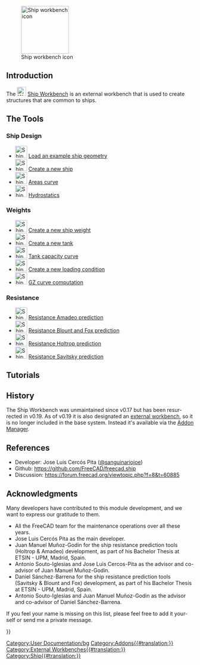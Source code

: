 <languages/>

<div lang="en" dir="ltr" class="mw-content-ltr">
[[Image:Workbench_Ship.svg|thumb|128px|Ship workbench icon]]
</div>

{{TOCright}}

<div lang="en" dir="ltr" class="mw-content-ltr">
== Introduction ==
</div>

<div lang="en" dir="ltr" class="mw-content-ltr">
The [[Image:Workbench_Ship.svg|24px]] [[Ship_Workbench|Ship Workbench]] is an external workbench that is used to create structures that are common to ships.
</div>

<div lang="en" dir="ltr" class="mw-content-ltr">
== The Tools ==
</div>

<div lang="en" dir="ltr" class="mw-content-ltr">
===Ship Design===
</div>

<div lang="en" dir="ltr" class="mw-content-ltr">
* [[Image:Ship_LoadExample.svg|32px]] [[Ship_LoadExample|Load an example ship geometry]]
* [[Image:Ship_CreateShip.svg|32px]] [[Ship_CreateShip|Create a new ship]]
* [[Image:Ship_AreasCurve.svg|32px]] [[Ship_AreasCurve|Areas curve]]
* [[Image:Ship_Hydrostatics.svg|32px]] [[Ship_Hydrostatics|Hydrostatics]]
</div>

<div lang="en" dir="ltr" class="mw-content-ltr">
===Weights===
</div>

<div lang="en" dir="ltr" class="mw-content-ltr">
* [[Image:Ship_Weight.svg|32px]] [[Ship_Weight|Create a new ship weight]]
* [[Image:Ship_Tank.svg|32px]] [[Ship_Tank|Create a new tank]]
* [[Image:Ship_Capacity.svg|32px]] [[Ship_Capacity|Tank capacity curve]]
* [[Image:Ship_LoadCondition.svg|32px]] [[Ship_LoadCondition|Create a new loading condition]]
* [[Image:Ship_GZ.svg|32px]] [[Ship_GZ|GZ curve computation]]
</div>

<div lang="en" dir="ltr" class="mw-content-ltr">
===Resistance===
</div>

<div lang="en" dir="ltr" class="mw-content-ltr">
* [[Image:Ship_ResistanceAmadeo.svg|32px]] [[Ship_ResistanceAmadeo|Resistance Amadeo prediction]]
* [[Image:Ship_ResistanceBlountFox.svg|32px]] [[Ship_ResistanceBlountFox|Resistance Blount and Fox prediction]]
* [[Image:Ship_ResistanceHoltrop.svg|32px]] [[Ship_ResistanceHoltrop|Resistance Holtrop prediction]]
* [[Image:Ship_ResistanceSavitsky.svg|32px]] [[Ship_ResistanceSavitsky|Resistance Savitsky prediction]]
</div>

<div lang="en" dir="ltr" class="mw-content-ltr">
==Tutorials==
</div>

[[Category:User Documentation/bg]]

<div lang="en" dir="ltr" class="mw-content-ltr">
==History==
</div>

<div lang="en" dir="ltr" class="mw-content-ltr">
The Ship Workbench was unmaintained since v0.17 but has been resurrected in v0.19. As of v0.19 it is also designated an [[External_workbenches|external workbench]], so it is no longer included in the base system. Instead it's available via the [[Std_AddonMgr|Addon Manager]].
</div>

<div lang="en" dir="ltr" class="mw-content-ltr">
==References==
</div>

<div lang="en" dir="ltr" class="mw-content-ltr">
* Developer: Jose Luis Cercós Pita ([https://github.com/sanguinariojoe @sanguinariojoe])
* Github: https://github.com/FreeCAD/freecad.ship
* Discussion: https://forum.freecad.org/viewtopic.php?f=8&t=60885
</div>

<div lang="en" dir="ltr" class="mw-content-ltr">
==Acknowledgments==
</div>

<div lang="en" dir="ltr" class="mw-content-ltr">
Many developers have contributed to this module development, and we want to express our gratitude to them.
</div>

<div lang="en" dir="ltr" class="mw-content-ltr">
* All the FreeCAD team for the maintenance operations over all these years.
* Jose Luis Cercós Pita as the main developer.
* Juan Manuel Muñoz-Godin for the ship resistance prediction tools (Holtrop & Amadeo) development, as part of his Bachelor Thesis at ETSIN - UPM, Madrid, Spain.
* Antonio Souto-Iglesias and Jose Luis Cercos-Pita as the advisor and co-advisor of Juan Manuel Muñoz-Godin.
* Daniel Sánchez-Barrena for the ship resistance prediction tools (Savitsky & Blount and Fox) development, as part of his Bachelor Thesis at ETSIN - UPM, Madrid, Spain.
* Antonio Souto-Iglesias and Juan Manuel Muñoz-Godin as the advisor and co-advisor of Daniel Sánchez-Barrena.
</div>

<div lang="en" dir="ltr" class="mw-content-ltr">
If you feel your name is missing on this list, please feel free to add it yourself or send me a private message.
</div>


{{Userdocnavi{{#translation:}}}}
[[Category:Addons{{#translation:}}]]
[[Category:External Workbenches{{#translation:}}]]
[[Category:Ship{{#translation:}}]]